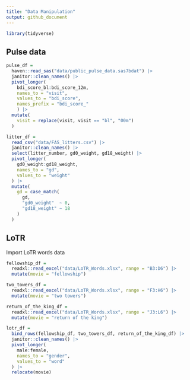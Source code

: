 ```yaml
---
title: "Data Manipulation"
output: github_document
---
```


```r
library(tidyverse)
```

## Pulse data

```r
pulse_df = 
  haven::read_sas("data/public_pulse_data.sas7bdat") |>
  janitor::clean_names() |>
  pivot_longer(
    bdi_score_bl:bdi_score_12m,
    names_to = "visit",
    values_to = "bdi_score",
    names_prefix = "bdi_score_"
    ) |>
  mutate(
    visit = replace(visit, visit == "bl", "00m")
  )
```

```r
litter_df =
  read_csv("data/FAS_litters.csv") |>
  janitor::clean_names() |>
  select(litter_number, gd0_weight, gd18_weight) |>
  pivot_longer(
    gd0_weight:gd18_weight,
    names_to = "gd",
    values_to = "weight"
  ) |>
  mutate(
    gd = case_match(
      gd,
      "gd0_weight"  ~ 0,
      "gd18_weight" ~ 18
    )
  )
```

## LoTR

Import LoTR words data

```r
fellowship_df = 
  readxl::read_excel("data/LoTR_Words.xlsx", range = "B3:D6") |>
  mutate(movie = "fellowship")

two_towers_df = 
  readxl::read_excel("data/LoTR_Words.xlsx", range = "F3:H6") |>
  mutate(movie = "two towers")

return_of_the_king_df = 
  readxl::read_excel("data/LoTR_Words.xlsx", range = "J3:L6") |>
  mutate(movie = "return of the king")

lotr_df = 
  bind_rows(fellowship_df, two_towers_df, return_of_the_king_df) |>
  janitor::clean_names() |>
  pivot_longer(
    male:female,
    names_to = "gender",
    values_to = "word"
  ) |>
  relocate(movie)
```